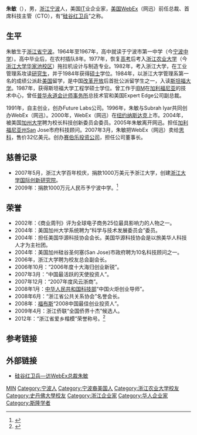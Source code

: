 {{Otheruses|other=名为朱敏的其他人物|朱敏}}

'''朱敏'''（{{bd|1948年||||catIdx=Z朱}}），男，[[浙江|浙江]][[宁波|宁波]]人，美国[[IT|IT]]业企业家，[[美国|美国]]WebEx（网迅）前任总裁、首席科技主管（CTO），有“[[硅谷|硅谷]][[红卫兵|红卫兵]]”之称。

== 生平 ==
朱敏生于[[浙江省|浙江省]][[宁波|宁波]]。1964年至1967年，高中就读于宁波市第一中学（今[[宁波中学|宁波中学]]）。高中毕业后，在农村插队8年。1977年，恢复[[高考|高考]]后考入[[浙江农业大学|浙江农业大学]]（今[[浙江大学华家池校区|浙江大学华家池校区]]）拖拉机设计与制造专业。1982年，考入浙江大学，在工业管理系攻读[[研究生|研究生]]，并于1984年获得[[硕士|硕士]]学位。1984年，以浙江大学管理系第一名的成绩公派赴[[美国|美国]]留学，是中国[[改革开放|改革开放]]后首批公派留学生之一，入读[[斯坦福大学|斯坦福大学]]。1987年，获得斯坦福大学工程学硕士学位。曾工作于[[IBM|IBM]]在[[加利福尼亚|加利福尼亚]]的技术中心，曾任[[普华永道会计师事务所|普华永道会计师事务所]]总技术官和美国Expert Edge公司副总裁。

1991年，自主创业，创办Future Labs公司。1996年，朱敏与Subrah Iyar共同创办WebEx（网迅）。2000年，WebEx（网迅）在[[纽约市|纽约]][[纳斯达克|纳斯达克]]上市。2004年，被美国[[加州大学|加州大学]]聘为校长科技创新委员会委员。2005年朱敏离开网迅。担任[[加利福尼亚州|加利福尼亚州]]San Jose市府科技顾问。2007年3月，朱敏把WebEx（网迅）卖给[[思科|思科]]，售价32亿美元。创办[[赛伯乐投资公司|赛伯乐投资公司]]，担任公司董事长。

== 慈善记录 ==
* 2007年5月，浙江大学百年校庆，捐款1000万美元予浙江大学，创建[[浙江大学国际创新研究院|浙江大学国际创新研究院]]。
* 2009年：捐款1000万元人民币予宁波中学。<ref name="朱敏 宁波中学">{{cite web |url=http://hzdaily.hangzhou.com.cn/dskb/html/2009-03/02/content_618858.htm |title=朱敏夫妇捐1000万给母校 |publisher=浙江新闻 |author=记者 邵巧宏 |date=2009-03-02 |accessdate=2012年10月8日 |language=zh-hans |archive-date=2016-03-04 |archive-url=https://web.archive.org/web/20160304195214/http://hzdaily.hangzhou.com.cn/dskb/html/2009-03/02/content_618858.htm |dead-url=no }}</ref>

== 荣誉 ==
* 2002年：《商业周刊》评为全球电子商务25位最具影响力的人物之一。
* 2004年：美国加州大学系统聘为“科学与技术发展委员会”委员。 
* 2004年：担任美国华源科技协会会长。美国华源科技协会是以旅美华人科技人才为主社团。
* 2004年：美国加州硅谷圣何塞(San Jose)市政府聘为10名科技顾问之一。
* 2006年，浙江大学聘为校友总会副会长。
* 2006年10月：“2006年度十大海归创业新锐”。
* 2007年3月：“中国最活跃的天使投资人”。
* 2007年12月：“2007年度风云浙商”。
* 2008年1月：[[中华人民共和国科技部|中华人民共和国科技部]]“中国火炬创业导师”。
* 2008年6月：“浙江省公共关系协会”名誉会长。
* 2008年：[[福布斯|福布斯]]“2008中国最佳创业投资人”。
* 2009年4月：浙江侨联“全国侨界十杰”候选人。
* 2012年：“浙江省爱乡楷模”荣誉称号。<ref name="2012 浙江 爱乡楷模">{{cite web|url=http://www.zjqb.com/art/2012/9/27/art_56_57309.html|title=第十七届浙江旅外乡贤聚会隆重举行|publisher=浙江侨网|author=钟悠天|date=2012-09-27|accessdate=2012年10月8日|language=zh-hans|deadurl=yes|archiveurl=https://web.archive.org/web/20130122170411/http://www.zjqb.com/art/2012/9/27/art_56_57309.html|archivedate=2013年1月22日}}</ref>

== 参考链接 ==
{{reflist}}

== 外部链接 ==
* [http://www.zaobao.com/stock/pages11/other050404.html 硅谷红卫兵—访WebEx总裁朱敏] {{Wayback|url=http://www.zaobao.com/stock/pages11/other050404.html |date=20120702071539 }}

{{Authority control}}
{{DEFAULTSORT:ZHU}}
[[Category:朱姓|MIN]]
[[Category:宁波人|Category:宁波人]]
[[Category:宁波裔美国人|Category:宁波裔美国人]]
[[Category:浙江农业大学校友|Category:浙江农业大学校友]]
[[Category:史丹佛大學校友|Category:史丹佛大學校友]]
[[Category:浙江企业家|Category:浙江企业家]]
[[Category:华人企业家|Category:华人企业家]]
[[Category:斯隆学者|Category:斯隆学者]]